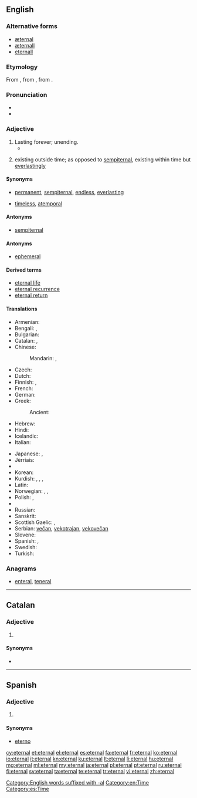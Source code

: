 ==English==

===Alternative forms===
* [[æternal]] {{qualifier|chiefly archaic}}
* [[æternall]] {{qualifier|obsolete}}
* [[eternall]] {{qualifier|obsolete}}

===Etymology===
From {{etyl|LL.|en}} {{term|aeternalis|lang=la}}, from {{etyl|la}} {{term|aeternus||eternal|lang=la}}, from {{term|aevum||age|lang=la}}.

===Pronunciation===
* {{audio|en-us-eternal.ogg|Audio (US)}}
* {{rhymes|ɜː(r)nəl}}

===Adjective===
{{en-adj|-}}

# Lasting forever; unending.
#*{{quote-news
|year=2012
|date=May 27
|author=Nathan Rabin
|title=TV: Review: THE SIMPSONS (CLASSIC): “New Kid On The Block” (season 4, episode 8; originally aired 11/12/1992)
|work=The Onion AV Club
|url=http://www.avclub.com/articles/new-kid-on-the-block,75341/
|page=
|passage=In a bid to understand the '''eternal''' mystery that is woman, Bart goes to the least qualified possible source for advice and counsel: his father, who remarkably seems to have made it to his mid-30s without quite figuring out much of anything. }}
# {{philosophy}} existing outside time; as opposed to [[sempiternal]], existing within time but [[everlastingly]]

====Synonyms====
* {{sense|lasting forever; unending}} [[permanent]], [[sempiternal]], [[endless]], [[everlasting]]
* {{sense|existing outside time}} [[timeless]], [[atemporal]]

====Antonyms====
* [[sempiternal]]

====Antonyms====
* [[ephemeral]]

====Derived terms====
* [[eternal life]]
* [[eternal recurrence]]
* [[eternal return]]

====Translations====
{{trans-top|lasting forever}}
* Armenian: {{t-|hy|հավերժական|tr=haveržakan|sc=Armn}}
* Bengali: {{t-|bn|অনন্ত|sc=Beng}}, {{t-|bn|অমর|sc=Beng}}
* Bulgarian: {{t+|bg|вечен|sc=Cyrl}}
* Catalan: {{t-|ca|etern}}, {{t-|ca|eternal}}
* Chinese:
*: Mandarin: {{t-|cmn|永遠|sc=Hani}},  {{t-|cmn|永远|tr=yǒngyuǎn|sc=Hani}}
* Czech: {{t+|cs|věčný|m}}
* Dutch: {{t+|nl|eeuwig}}
* Finnish: {{t+|fi|ikuinen}}, {{t-|fi|päättymätön}}
* French: {{t+|fr|éternel}}
* German: {{t+|de|ewig}}
* Greek:
*: Ancient: {{tø|grc|ἀΐδιος|sc=polytonic|tr=aïdios}}
* Hebrew: {{t+|he|נצח|m|tr=natzkhi|alt=נצחי|sc=Hebr}}
* Hindi: {{t-|hi|सनातन|m|tr=sanaatan|sc=Deva}}
* Icelandic: {{t+|is|eilífur}}
* Italian: {{t+|it|eterno}}
{{trans-mid}}
* Japanese: {{t+|ja|永遠|alt=永遠の|tr=えいえんの, eien-no}},  {{t+|ja|永久|alt=永久の|tr=えいきゅうの, eikyū-no}}
* Jèrriais: {{tø|roa-jer|êtèrnel}}
* {{trreq|km}}
* Korean: {{t+|ko|영원히|tr=yeong-weon-hi|sc=Kore}}
* Kurdish: {{t+|ku|ebedî}}, {{t+|ku|herherî}}, {{t+|ku|hetahetayî}}, {{t+|ku|bêdawî}}
* Latin: {{t+|la|aeternus}}
* Norwegian: {{t+|no|evig}},  {{t-|no|endeløs}},  {{t-|no|evinnelig}}
* Polish: {{t+|pl|wieczny|m}}, {{t-|pl|wieczysty|m}}
* {{trreq|pt}}
* Russian: {{t+|ru|вечный|tr=véčnyj}}
* Sanskrit: {{t-|sa|सनातन}}
* Scottish Gaelic: {{t-|gd|maireannach}}, {{t-|gd|sìorraidh}}
* Serbian: [[večan]], [[vekotrajan]], [[vekovečan]]
* Slovene: {{t+|sl|večen}}
* Spanish: {{t+|es|eterno}}, {{t+|es|eternal}}
* Swedish: {{t+|sv|evig}}
* Turkish: {{t+|tr|sonsuz}}
{{trans-bottom}}

===Anagrams===
* [[enteral#English|enteral]], [[teneral#English|teneral]]

[[Category:English words suffixed with -al]]
[[Category:en:Time]]

----

==Catalan==

===Adjective===
{{ca-adj|type=mf}}

# {{l|en|eternal}}

====Synonyms====
* {{l|ca|etern}}

----

==Spanish==

===Adjective===
{{es-adj|pl=eternales}}

# {{l|en|eternal}}

====Synonyms====
* [[eterno]]

[[Category:es:Time]]

[[cy:eternal]]
[[et:eternal]]
[[el:eternal]]
[[es:eternal]]
[[fa:eternal]]
[[fr:eternal]]
[[ko:eternal]]
[[io:eternal]]
[[it:eternal]]
[[kn:eternal]]
[[ku:eternal]]
[[lt:eternal]]
[[li:eternal]]
[[hu:eternal]]
[[mg:eternal]]
[[ml:eternal]]
[[my:eternal]]
[[ja:eternal]]
[[pl:eternal]]
[[pt:eternal]]
[[ru:eternal]]
[[fi:eternal]]
[[sv:eternal]]
[[ta:eternal]]
[[te:eternal]]
[[tr:eternal]]
[[vi:eternal]]
[[zh:eternal]]